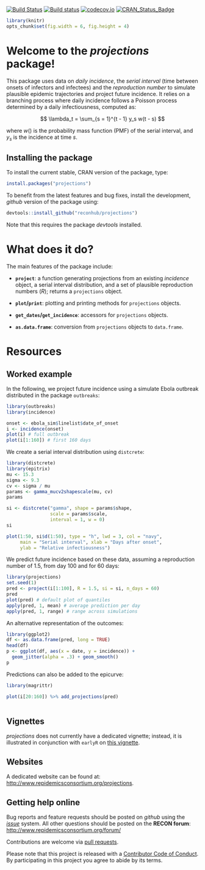 [![Build Status](https://travis-ci.org/reconhub/projections.svg?branch=master)](https://travis-ci.org/reconhub/projections)
[![Build status](https://ci.appveyor.com/api/projects/status/265h2el4y9popan9/branch/master?svg=true)](https://ci.appveyor.com/project/thibautjombart/projections/branch/master)
[![codecov.io](https://codecov.io/github/reconhub/projections/coverage.svg?branch=master)](https://codecov.io/github/reconhub/projections?branch=master)
[![CRAN_Status_Badge](http://www.r-pkg.org/badges/version/projections)](https://cran.r-project.org/package=projections)


```r
library(knitr)
opts_chunk$set(fig.width = 6, fig.height = 4)
```


# Welcome to the *projections* package!

This package uses data on *daily incidence*, the *serial interval* (time between
onsets of infectors and infectees) and the *reproduction number* to simulate
plausible epidemic trajectories and project future incidence. It relies on a
branching process where daily incidence follows a Poisson process determined by
a daily infectiousness, computed as:

$$
\lambda_t = \sum_{s = 1}^{t - 1} y_s w(t - s)
$$

where $w()$ is the probability mass function (PMF) of the serial interval, and
$y_s$ is the incidence at time $s$.


## Installing the package

To install the current stable, CRAN version of the package, type:
```r
install.packages("projections")
```

To benefit from the latest features and bug fixes, install the development, *github* version of the package using:
```r
devtools::install_github("reconhub/projections")
```

Note that this requires the package *devtools* installed.


# What does it do?

The main features of the package include:

- **`project`**: a function generating projections from an existing *incidence*
  object, a serial interval distribution, and a set of plausible reproduction
  numbers ($R$); returns a `projections` object.
  
- **`plot`/`print`**: plotting and printing methods for `projections` objects.

- **`get_dates`/`get_incidence`**: accessors for `projections` objects.

- **`as.data.frame`**: conversion from `projections` objects to `data.frame`.


# Resources

## Worked example

In the following, we project future incidence using a simulate Ebola outbreak
distributed in the package `outbreaks`:
```r
library(outbreaks)
library(incidence)

onset <- ebola_sim$linelist$date_of_onset
i <- incidence(onset)
plot(i) # full outbreak
plot(i[1:160]) # first 160 days
```

We create a serial interval distribution using `distcrete`:
```r
library(distcrete)
library(epitrix)
mu <- 15.3
sigma <- 9.3
cv <- sigma / mu
params <- gamma_mucv2shapescale(mu, cv)
params

si <- distcrete("gamma", shape = params$shape,
                scale = params$scale,
                interval = 1, w = 0)
si

plot(1:50, si$d(1:50), type = "h", lwd = 3, col = "navy",
     main = "Serial interval", xlab = "Days after onset",
     ylab = "Relative infectiousness")
```


We predict future incidence based on these data, assuming a reproduction number
of 1.5, from day 100 and for 60 days:

```r
library(projections)
set.seed(1)
pred <- project(i[1:100], R = 1.5, si = si, n_days = 60)
pred
plot(pred) # default plot of quantiles
apply(pred, 1, mean) # average prediction per day
apply(pred, 1, range) # range across simulations
```

An alternative representation of the outcomes:
```r
library(ggplot2)
df <- as.data.frame(pred, long = TRUE)
head(df)
p <- ggplot(df, aes(x = date, y = incidence)) +
  geom_jitter(alpha = .3) + geom_smooth()
p
```


Predictions can also be added to the epicurve:
```r
library(magrittr)

plot(i[20:160]) %>% add_projections(pred)
 
```




## Vignettes

*projections* does not currently have a dedicated vignette; instead, it is
illustrated in conjunction with `earlyR` on [this
vignette](http://www.repidemicsconsortium.org/earlyR/articles/earlyR.html).


## Websites

A dedicated website can be found at:
[http://www.repidemicsconsortium.org/projections](http://www.repidemicsconsortium.org/projections).






## Getting help online

Bug reports and feature requests should be posted on *github* using the
[*issue*](http://github.com/reconhub/projections/issues) system. All other
questions should be posted on the **RECON forum**: <br>
[http://www.repidemicsconsortium.org/forum/](http://www.repidemicsconsortium.org/forum/)

Contributions are welcome via [pull
requests](https://github.com/reconhub/projections/pulls).

Please note that this project is released with a [Contributor Code of
Conduct](CONDUCT.md). By participating in this project you agree to abide by its
terms.

